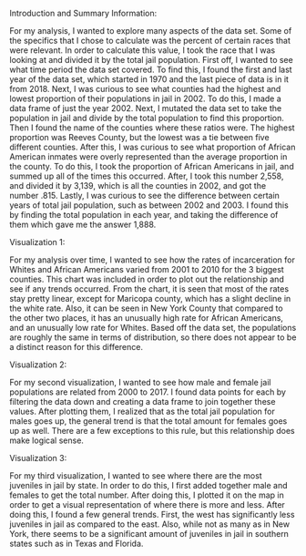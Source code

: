 Introduction and Summary Information:

For my analysis, I wanted to explore many aspects of the data set. Some of the specifics that I chose to calculate was the percent of certain races that were relevant. In order to calculate this value, I took the race that I was looking at and divided it by the total jail population. First off, I wanted to see what time period the data set covered. To find this, I found the first and last year of the data set, which started in 1970 and the last piece of data is in it from 2018. Next, I was curious to see what counties had the highest and lowest proportion of their populations in jail in 2002. To do this, I made a data frame of just the year 2002. Next, I mutated the data set to take the population in jail and divide by the total population to find this proportion. Then I found the name of the counties where these ratios were. The highest proportion was Reeves County, but the lowest was a tie between five different counties. After this, I was curious to see what proportion of African American inmates were overly represented than the average proportion in the county. To do this, I took the proportion of African Americans in jail, and summed up all of the times this occurred. After, I took this number 2,558, and divided it by 3,139, which is all the counties in 2002, and got the number .815. Lastly, I was curious to see the difference between certain years of total jail population, such as between 2002 and 2003. I found this by finding the total population in each year, and taking the difference of them which gave me the answer 1,888.

Visualization 1:

For my analysis over time, I wanted to see how the rates of incarceration for Whites and African Americans varied from 2001 to 2010 for the 3 biggest counties. This chart was included in order to plot out the relationship and see if any trends occurred. From the chart, it is seen that most of the rates stay pretty linear, except for Maricopa county, which has a slight decline in the white rate. Also, it can be seen in New York County that compared to the other two places, it has an unusually high rate for African Americans, and an unusually low rate for Whites. Based off the data set, the populations are roughly the same in terms of distribution, so there does not appear to be a distinct reason for this difference.

Visualization 2:

For my second visualization, I wanted to see how male and female jail populations are related from 2000 to 2017. I found data points for each by filtering the data down and creating a data frame to join together these values. After plotting them, I realized that as the total jail population for males goes up, the general trend is that the total amount for females goes up as well. There are a few exceptions to this rule, but this relationship does make logical sense.

Visualization 3:

For my third visualization, I wanted to see where there are the most juveniles in jail by state. In order to do this, I first added together male and females to get the total number. After doing this, I plotted it on the map in order to get a visual representation of where there is more and less. After doing this, I found a few general trends. First, the west has significantly less juveniles in jail as compared to the east. Also, while not as many as in New York, there seems to be a significant amount of juveniles in jail in southern states such as in Texas and Florida.
